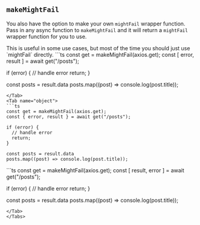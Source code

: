 ## `makeMightFail`

You also have the option to make your own `mightFail` wrapper function. Pass in any async function to `makeMightFail` and it will return a `mightFail` wrapper function for you to use.

<Note>
This is useful in some use cases, but most of the time you should just use `mightFail` directly.
</Note>

<Tabs>
<Tab name="tuple">
```ts
const get = makeMightFail(axios.get);
const [ error, result ] = await get("/posts");

if (error) {
  // handle error
  return;
}

const posts = result.data
posts.map((post) => console.log(post.title));
```
</Tab>
<Tab name="object">
```ts
const get = makeMightFail(axios.get);
const { error, result } = await get("/posts");

if (error) {
  // handle error
  return;
}

const posts = result.data
posts.map((post) => console.log(post.title));
```
</Tab>
<Tab name="go">
```ts
const get = makeMightFail(axios.get);
const [ result, error ] = await get("/posts");

if (error) {
  // handle error
  return;
}

const posts = result.data
posts.map((post) => console.log(post.title));
```
</Tab>
</Tabs>



